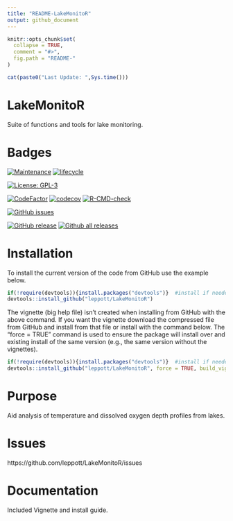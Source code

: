 ```yaml
---
title: "README-LakeMonitoR"
output: github_document
---
```


<!-- README.md is generated from README.Rmd. Please edit that file -->

```r
knitr::opts_chunk$set(
  collapse = TRUE,
  comment = "#>",
  fig.path = "README-"
)
```

```r
cat(paste0("Last Update: ",Sys.time()))
```
# LakeMonitoR
Suite of functions and tools for lake monitoring.

# Badges
[![Maintenance](https://img.shields.io/badge/Maintained%3F-yes-green.svg)](https://GitHub.com/leppott/LakeMonitoR/graphs/commit-activity)
[![lifecycle](https://img.shields.io/badge/lifecycle-stable-green.svg)](https://www.tidyverse.org/lifecycle/#stable)

[![License: GPL-3](https://img.shields.io/badge/license-GPL--3-blue.svg)](https://cran.r-project.org/web/licenses/GPL-3)

[![CodeFactor](https://www.codefactor.io/repository/github/leppott/LakeMonitoR/badge)](https://www.codefactor.io/repository/github/leppott/LakeMonitoR)
[![codecov](https://codecov.io/gh/leppott/LakeMonitoR/branch/main/graph/badge.svg?token=C2MPX70BAL)](https://codecov.io/gh/leppott/LakeMonitoR)
[![R-CMD-check](https://github.com/leppott/LakeMonitoR/workflows/R-CMD-check/badge.svg)](https://github.com/leppott/LakeMonitoR/actions)

[![GitHub issues](https://img.shields.io/github/issues/leppott/LakeMonitoR.svg)](https://GitHub.com/leppott/LakeMonitoR/issues/)

[![GitHub release](https://img.shields.io/github/release/leppott/LakeMonitoR.svg)](https://GitHub.com/leppott/LakeMonitoR/releases/)
[![Github all releases](https://img.shields.io/github/downloads/leppott/LakeMonitoR/total.svg)](https://GitHub.com/leppott/LakeMonitoR/releases/)

# Installation
To install the current version of the code from GitHub use the example below.

```r
if(!require(devtools)){install.packages("devtools")}  #install if needed
devtools::install_github("leppott/LakeMonitoR")
```

The vignette (big help file) isn’t created when installing from GitHub with the 
above command. If you want the vignette download the compressed file from GitHub
and install from that file or install with the command below. The “force = TRUE”
command is used to ensure the package will install over and existing install of 
the same version (e.g., the same version without the vignettes).

```r
if(!require(devtools)){install.packages("devtools")}  #install if needed
devtools::install_github("leppott/LakeMonitoR", force = TRUE, build_vignettes = TRUE)
```

# Purpose
Aid analysis of temperature and dissolved oxygen depth profiles from lakes.

# Issues
https://github.com/leppott/LakeMonitoR/issues

# Documentation
Included Vignette and install guide.
